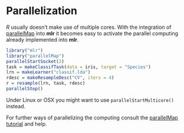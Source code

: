 Parallelization
===============

*R* usually doesn't make use of multiple cores.
With the integration of [parallelMap](https://github.com/berndbischl/parallelMap) into **mlr** it becomes easy to activate the parallel computing already implemented into **mlr**.

```r
library("mlr")
library("parallelMap")
parallelStartSocket(2)
task = makeClassifTask(data = iris, target = "Species")
lrn = makeLearner("classif.lda")
rdesc = makeResampleDesc("CV", iters = 4)
r = resample(lrn, task, rdesc)
parallelStop()
```

Under Linux or OSX you might want to use `parallelStartMulticore()` instead.

For further ways of parallelizing the computing consult the [parallelMap tutorial](https://github.com/berndbischl/parallelMap#parallelmap) and help.
